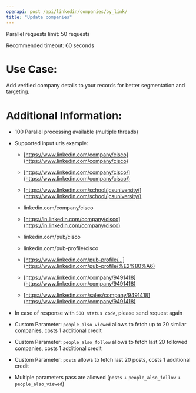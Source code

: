 ```yaml
---
openapi: post /api/linkedin/companies/by_link/
title: "Update companies"
---
```


Parallel requests limit: 50 requests

Recommended timeout: 60 seconds

# Use Case:
Add verified company details to your records for better segmentation and targeting.

# Additional Information:

* 100 Parallel processing available (multiple threads)

* Supported input urls example:

  * [https://www.linkedin.com/company/cisco](https://www.linkedin.com/company/cisco)

  * [https://www.linkedin.com/company/cisco/](https://www.linkedin.com/company/cisco/)

  * [https://www.linkedin.com/school/jcsuniversity/](https://www.linkedin.com/school/jcsuniversity/)

  * linkedin.com/company/cisco

  * [https://in.linkedin.com/company/cisco](https://in.linkedin.com/company/cisco)

  * linkedin.com/pub/cisco

  * linkedin.com/pub-profile/cisco

  * [https://www.linkedin.com/pub-profile/…](https://www.linkedin.com/pub-profile/%E2%80%A6)

  * [https://www.linkedin.com/company/9491418](https://www.linkedin.com/company/9491418)

  * [https://www.linkedin.com/sales/company/9491418](https://www.linkedin.com/company/9491418)

* In case of response with `500 status code`, please send request again

* Custom Parameter: `people_also_viewed` allows to fetch up to 20 similar companies, costs 1 additional credit

* Custom Parameter: `people_also_follow` allows to fetch last 20 followed companies, costs 1 additional credit

* Custom Parameter: `posts` allows to fetch last 20 posts, costs 1 additional credit

* Multiple parameters pass are allowed (`posts` + `people_also_follow` + `people_also_viewed`)